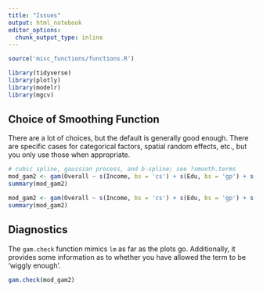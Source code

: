 ```yaml
---
title: "Issues"
output: html_notebook
editor_options: 
  chunk_output_type: inline
---
```


```r
source('misc_functions/functions.R')
```

```r
library(tidyverse)
library(plotly)
library(modelr)
library(mgcv)
```

## Choice of Smoothing Function

There are a lot of choices, but the default is generally good enough.  There are specific cases for categorical factors, spatial random effects, etc., but you only use those when appropriate.

```r
# cubic spline, gaussian process, and b-spline; see ?smooth.terms
mod_gam2 <- gam(Overall ~ s(Income, bs = 'cs') + s(Edu, bs = 'gp') + s(Health, bs = 'ps'), data=pisa)
summary(mod_gam2)
```

```r
mod_gam2 <- gam(Overall ~ s(Income, bs = 'cs') + s(Edu, bs = 'gp') + s(Health, bs = 'ps'), data=pisa)
summary(mod_gam2)


```


## Diagnostics

The `gam.check` function mimics `lm` as far as the plots go.  Additionally, it provides some information as to whether you have allowed the term to be 'wiggly enough'.

```r
gam.check(mod_gam2)
```

